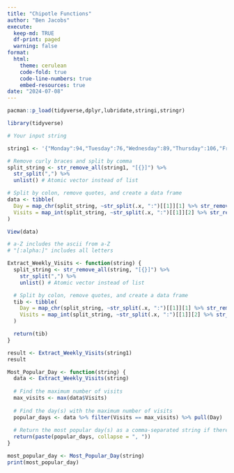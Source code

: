 ```yaml
---
title: "Chipotle Functions"
author: "Ben Jacobs"
execute:
  keep-md: TRUE
  df-print: paged
  warning: false
format:
  html:
    theme: cerulean
    code-fold: true
    code-line-numbers: true
    embed-resources: true
date: "2024-07-08"
---
```


```r
pacman::p_load(tidyverse,dplyr,lubridate,stringi,stringr)
```

```r
library(tidyverse)

# Your input string

string1 <- '{"Monday":94,"Tuesday":76,"Wednesday":89,"Thursday":106,"Friday":130,"Saturday":128,"Sunday":58}'

# Remove curly braces and split by comma
split_string <- str_remove_all(string1, "[{}]") %>%
  str_split(",") %>%
  unlist() # Atomic vector instead of list

# Split by colon, remove quotes, and create a data frame
data <- tibble(
  Day = map_chr(split_string, ~str_split(.x, ":")[[1]][1] %>% str_remove_all('"')),
  Visits = map_int(split_string, ~str_split(.x, ":")[[1]][2] %>% str_remove_all('"') %>% as.integer())
)

View(data)

# a-Z includes the ascii from a-Z
# "[:alpha:]" includes all letters
```


```r


Extract_Weekly_Visits <- function(string) {
  split_string <- str_remove_all(string, "[{}]") %>%
    str_split(",") %>%
    unlist() # Atomic vector instead of list

  # Split by colon, remove quotes, and create a data frame
  tib <- tibble(
    Day = map_chr(split_string, ~str_split(.x, ":")[[1]][1] %>% str_remove_all('"')),
    Visits = map_int(split_string, ~str_split(.x, ":")[[1]][2] %>% str_remove_all('"') %>% as.integer())
  )

  return(tib)
}

result <- Extract_Weekly_Visits(string1)
result

```

```r

Most_Popular_Day <- function(string) {
  data <- Extract_Weekly_Visits(string)
  
  # Find the maximum number of visits
  max_visits <- max(data$Visits)
  
  # Find the day(s) with the maximum number of visits
  popular_days <- data %>% filter(Visits == max_visits) %>% pull(Day)
  
  # Return the most popular day(s) as a comma-separated string if there are ties
  return(paste(popular_days, collapse = ", "))
}

most_popular_day <- Most_Popular_Day(string)
print(most_popular_day)
```



